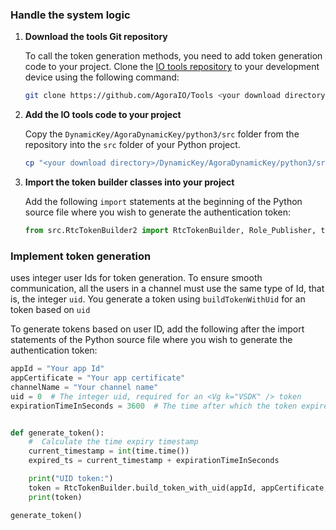 
### Handle the system logic

1.  **Download the <Vg k="COMPANY" /> tools Git repository**

    To call the token generation methods, you need to add <Vg k="COMPANY" /> token generation code to your project. Clone the [<Vg k="COMPANY" /> IO tools repository](https://github.com/AgoraIO/Tools) to your development device using the following command:

    ```bash
    git clone https://github.com/AgoraIO/Tools <your download directory>
    ```

2.  **Add the <Vg k="COMPANY" /> IO tools code to your project**

    Copy the `DynamicKey/AgoraDynamicKey/python3/src` folder from the repository into the `src` folder of your Python project.

    ```bash
    cp "<your download directory>/DynamicKey/AgoraDynamicKey/python3/src/*" "<your project folder>/src"
    ```

3.  **Import the <Vg k="COMPANY" /> token builder classes into your project**

    Add the following `import` statements at the beginning of the Python source file where you wish to generate the authentication token:

    ```python
    from src.RtcTokenBuilder2 import RtcTokenBuilder, Role_Publisher, time
    ```

### Implement token generation

<Vg k="AGORA_BACKEND" /> uses integer user Ids for token generation. To ensure smooth communication, all the users in a channel must use the same type of Id, that is, the integer `uid`. You generate a token using `buildTokenWithUid` for an <Vg k="VSDK" /> token based on `uid`

To generate tokens based on user ID, add the following after the import statements of the Python source file where you wish to generate the authentication token:

```python
appId = "Your app Id"
appCertificate = "Your app certificate"
channelName = "Your channel name"
uid = 0  # The integer uid, required for an <Vg k="VSDK" /> token
expirationTimeInSeconds = 3600  # The time after which the token expires


def generate_token():
    #  Calculate the time expiry timestamp
    current_timestamp = int(time.time())
    expired_ts = current_timestamp + expirationTimeInSeconds

    print("UID token:")
    token = RtcTokenBuilder.build_token_with_uid(appId, appCertificate, channelName, uid, Role_Publisher, token_expire=expired_ts, privilege_expire=expired_ts)
    print(token)

generate_token()
```

